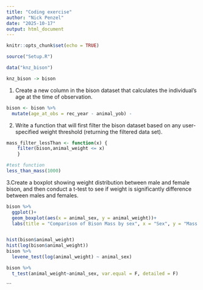 ```yaml
---
title: "Coding exercise"
author: "Nick Penzel"
date: "2025-10-17"
output: html_document
---
```


```r
knitr::opts_chunk$set(echo = TRUE)
```

```r
source("Setup.R")
```


```r

data("knz_bison")

knz_bison -> bison


```


1. Create a new column in the bison dataset that calculates the individual’s age at the time of observation.


```r

bison <- bison %>% 
  mutate(age_at_obs = rec_year - animal_yob) -


```

2. Write a function that will first filter the bison dataset based on any user-specified weight threshold (returning the filtered data set).

```r

mass_filter_lessThan <- function(x) {
    filter(bison,animal_weight <= x) 
    }

#test function
less_than_mass(1000)

```


3.Create a boxplot showing weight distribution between male and female bison, and then conduct a t-test to see if weight is significantly difference between males and females.

```r

bison %>% 
  ggplot()+
  geom_boxplot(aes(x = animal_sex, y = animal_weight))+
  labs(title = "Comparison of Bison Mass by sex", x = "Sex", y = "Mass (lbs)")


hist(bison$animal_weight)
hist(log(bison$animal_weight))
bison %>% 
  levene_test(log(animal_weight) ~ animal_sex)

bison %>% 
  t_test(animal_weight~animal_sex, var.equal = F, detailed = F)

```

 
```

